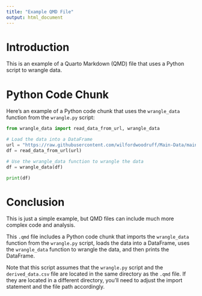 ```yaml
---
title: "Example QMD File"
output: html_document
---
```


# Introduction

This is an example of a Quarto Markdown (QMD) file that uses a Python script to wrangle data.

# Python Code Chunk

Here's an example of a Python code chunk that uses the `wrangle_data` function from the `wrangle.py` script:

```python
from wrangle_data import read_data_from_url, wrangle_data

# Load the data into a DataFrame
url = "https://raw.githubusercontent.com/wilfordwoodruff/Main-Data/main/data/derived/derived_data.csv"
df = read_data_from_url(url)

# Use the wrangle_data function to wrangle the data
df = wrangle_data(df)

print(df)
```

# Conclusion
This is just a simple example, but QMD files can include much more complex code and analysis.

This `.qmd` file includes a Python code chunk that imports the `wrangle_data` function from the `wrangle.py` script, loads the data into a DataFrame, uses the `wrangle_data` function to wrangle the data, and then prints the DataFrame.

Note that this script assumes that the `wrangle.py` script and the `derived_data.csv` file are located in the same directory as the `.qmd` file. If they are located in a different directory, you'll need to adjust the import statement and the file path accordingly.
